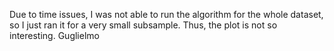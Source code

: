 Due to time issues, I was not able to run the algorithm for the whole dataset, so I just ran it for a very small subsample.
Thus, the plot is not so interesting.
Guglielmo